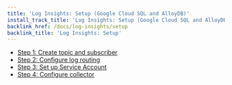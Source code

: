 ```yaml
---
title: 'Log Insights: Setup (Google Cloud SQL and AlloyDB)'
install_track_title: 'Log Insights: Setup (Google Cloud SQL and AlloyDB)'
backlink_href: /docs/log-insights/setup
backlink_title: 'Log Insights: Setup'
---
```


 * [Step 1: Create topic and subscriber](/docs/log-insights/setup/google-cloud-sql/01_create_topic_and_subscriber)
 * [Step 2: Configure log routing](/docs/log-insights/setup/google-cloud-sql/02_configure_log_routing)
 * [Step 3: Set up Service Account](/docs/log-insights/setup/google-cloud-sql/03_set_up_service_account)
 * [Step 4: Configure collector](/docs/log-insights/setup/google-cloud-sql/04_configure_collector)
 